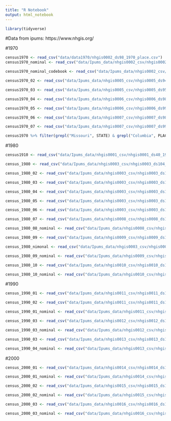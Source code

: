 ```yaml
---
title: "R Notebook"
output: html_notebook
---
```


```r
library(tidyverse)
```

#Data from ipums: https://www.nhgis.org/

#1970
```r
census1970 <- read_csv("data/data1970/nhgis0002_ds98_1970_place.csv")
census1970_nominal <- read_csv("data/Ipums_data/nhgis0002_csv/nhgis0002_ts_nominal_place.csv")

census1970_nominal_codebook <- read_csv("data/Ipums_data/nhgis0002_csv/nhgis0002_ts_nominal_place_codebook.txt")

census1970_02 <- read_csv("data/Ipums_data/nhgis0005_csv/nhgis0005_ds94_1970_place.csv")

census1970_03 <- read_csv("data/Ipums_data/nhgis0005_csv/nhgis0005_ds95_1970_place.csv")

census1970_04 <- read_csv("data/Ipums_data/nhgis0006_csv/nhgis0006_ds98_1970_place.csv")

census1970_05 <- read_csv("data/Ipums_data/nhgis0006_csv/nhgis0006_ds99_1970_place.csv")

census1970_06 <- read_csv("data/Ipums_data/nhgis0007_csv/nhgis0007_ds98_1970_place.csv")

census1970_07 <- read_csv("data/Ipums_data/nhgis0007_csv/nhgis0007_ds99_1970_place.csv")

census1970 %>% filter(grepl("Missouri", STATE) & grepl("Columbia", PLACE))
```


#1980
```r
census1910 <- read_csv("data/Ipums_data/nhgis0001_csv/nhgis0001_ds40_1910_tract.csv")

census_1980 <- read_csv("data/Ipums_data/nhgis0003_csv/nhgis0003_ds104_1980_place.csv")

census_1980_02 <- read_csv("data/Ipums_data/nhgis0003_csv/nhgis0003_ds105_1980_place.csv")

census_1980_03 <- read_csv("data/Ipums_data/nhgis0003_csv/nhgis0003_ds106_1980_place.csv")

census_1980_04 <- read_csv("data/Ipums_data/nhgis0003_csv/nhgis0003_ds107_1980_place.csv")

census_1980_05 <- read_csv("data/Ipums_data/nhgis0003_csv/nhgis0003_ds110_1980_place.csv")

census_1980_06 <- read_csv("data/Ipums_data/nhgis0003_csv/nhgis0003_ds111_1980_place.csv")

census_1980_07 <- read_csv("data/Ipums_data/nhgis0008_csv/nhgis0008_ds104_1980_place.csv")

census_1980_08_nominal <- read_csv("data/Ipums_data/nhgis0008_csv/nhgis0008_ts_nominal_place.csv")

census_1980_09 <- read_csv("data/Ipums_data/nhgis0009_csv/nhgis0009_ds107_1980_place.csv")

census_1980_nimonal <- read_csv("data/Ipums_data/nhgis0003_csv/nhgis0003_ts_nominal_place.csv")

census_1980_09_nominal <- read_csv("data/Ipums_data/nhgis0009_csv/nhgis0009_ts_nominal_place.csv")

census_1980_10 <- read_csv("data/Ipums_data/nhgis0010_csv/nhgis0010_ds107_1980_place.csv")

census_1980_10_nominal <- read_csv("data/Ipums_data/nhgis0010_csv/nhgis0010_ts_nominal_place.csv")
```

#1990
```r
census_1990_01 <- read_csv("data/Ipums_data/nhgis0011_csv/nhgis0011_ds120_1990_place.csv")

census_1990_02 <- read_csv("data/Ipums_data/nhgis0011_csv/nhgis0011_ds123_1990_place.csv")

census_1990_01_nominal <- read_csv("data/Ipums_data/nhgis0011_csv/nhgis0011_ts_nominal_place.csv")

census_1990_03 <- read_csv("data/Ipums_data/nhgis0012_csv/nhgis0012_ds123_1990_place.csv")

census_1990_03_nominal <- read_csv("data/Ipums_data/nhgis0012_csv/nhgis0012_ts_nominal_place.csv")

census_1990_03 <- read_csv("data/Ipums_data/nhgis0013_csv/nhgis0013_ds123_1990_place.csv")

census_1990_04_nominal <- read_csv("data/Ipums_data/nhgis0013_csv/nhgis0013_ts_nominal_place.csv")
```

#2000
```r
census_2000_01 <- read_csv("data/Ipums_data/nhgis0014_csv/nhgis0014_ds146_2000_place.csv")

census_2000_01_nominal <- read_csv("data/Ipums_data/nhgis0014_csv/nhgis0014_ts_nominal_place.csv")

census_2000_02 <- read_csv("data/Ipums_data/nhgis0015_csv/nhgis0015_ds151_2000_place.csv")

census_2000_02_nominal <- read_csv("data/Ipums_data/nhgis0015_csv/nhgis0015_ts_nominal_place.csv")

census_2000_03 <- read_csv("data/Ipums_data/nhgis0016_csv/nhgis0016_ds151_2000_place.csv")

census_2000_03_nominal <- read_csv("data/Ipums_data/nhgis0016_csv/nhgis0016_ts_nominal_place.csv")

```


